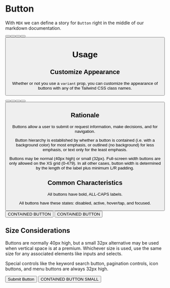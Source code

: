 
<Meta title="Elements/Button/Overview" component={Button} />

# Button

With `MDX` we can define a story for `Button` right in the middle of our
markdown documentation.

<Canvas>
<Story name="All Buttons">
<form className='flex gap-2'>
  <Button label="default" />
  <Button variant='outline' label="Outline" />
  <Button variant='text' label="text" />
  <Button variant='auxiliary' label="auxiliary" />
  <Button variant='link' label="link" />
</form>
</Story>
</Canvas>

# Usage

## Customize Appearance

Whether or not you use a `variant` prop, you can customize the appearance of buttons with any of
the Tailwind CSS class names.
<Canvas>
<Story name="Customized Buttons">
<form className='flex justify-center flex-wrap gap-4'>
  <Button label="default" />
  <Button variant='outline' label="custom border" className='border-4' />
  <Button variant='text' label="with shadow" className='shadow-lg' />
  <Button variant='auxiliary' label="light font weight" className='font-light' />
  <Button variant='link' label="Very customized" className='lowercase border-0 ring-0 opacity-50 color-gray-300 font-normal font-sans' />
</form>
</Story>
</Canvas>

## Rationale

Buttons allow a user to submit or request information, make decisions, and for navigation.

Button hierarchy is established by whether a button is contained (i.e. with a background color) for most emphasis, or outlined (no background) for less emphasis, or text only for the least emphasis.

Buttons may be normal (40px high) or small (32px). Full-screen width buttons are only allowed on the XS grid (0-479). In all other cases, button width is determined by the length of the label plus minimum L/R padding.


## Common Characteristics

All buttons have bold, ALL-CAPS labels.

All buttons have these states: disabled, active, hover/tap, and focused.

<Story name="Simple Buttons">
<div className='flex gap-2'>
<button className='ring-0 text-xs'>CONTAINED BUTTON</button>
<button className='bg-gold-dark ring-0 text-navy'>CONTAINED BUTTON</button>
</div>
</Story>

## Size Considerations

Buttons are normally 40px high, but a small 32px alternative may be used when vertical space is at a premium. Whichever size is used, use the same size for any associated elements like inputs and selects.

Special controls like the keyword search button, pagination controls, icon buttons, and menu buttons are always 32px high.


<Canvas>
<Story name="Sizing">
<div className='flex gap-2'>
  <Button type="submit">Submit Button</Button>
  <Button type='button'>CONTAINED BUTTON SMALL</Button>
</div>
</Story>
</Canvas>
